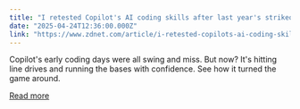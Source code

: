 ```yaml
---
title: "I retested Copilot's AI coding skills after last year's strikeout and now it's a slugger"
date: "2025-04-24T12:36:00.000Z"
link: "https://www.zdnet.com/article/i-retested-copilots-ai-coding-skills-after-last-years-strikeout-and-now-its-a-slugger/"
---
```


Copilot's early coding days were all swing and miss. But now? It's hitting line drives and running the bases with confidence. See how it turned the game around.

[Read more](https://www.zdnet.com/article/i-retested-copilots-ai-coding-skills-after-last-years-strikeout-and-now-its-a-slugger/)
